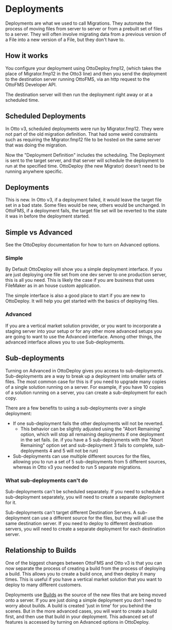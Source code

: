 
# Deployments

Deployments are what we used to call Migrations. They automate the process of moving files from server to server or from a prebuilt set of files to a server. They will often involve migrating data from a previous version of a File into a new version of a File, but they don't have to.

## How it works

You configure your deployment using OttoDeploy.fmp12, (which takes the place of Migrator.fmp12 in the Otto3 line) and then you send the deployment to the destination server running OttoFMS, via an http request to the OttoFMS Developer API.

The destination server will then run the deployment right away or at a scheduled time.

## Scheduled Deployments

In Otto v3, scheduled deployments were run by Migrator.fmp12. They were not part of the old migration definition. That had some weird constraints such as requiring the Migrator.fmp12 file to be hosted on the same server that was doing the migration.

Now the "Deployment Definition" includes the scheduling. The Deployment is sent to the target server, and that server will schedule the deployment to run at the specified time. OttoDeploy (the new Migrator)
doesn't need to be running anywhere specific.

## Deployments

This is new. In Otto v3, if a deployment failed, it would leave the target file set in a bad state. Some files would be new, others would be unchanged. In OttoFMS, if a deployment fails, the target file set will be reverted to the state it was in before the deployment started.

## Simple vs Advanced

See the OttoDeploy documentation for how to turn on Advanced options.

### Simple

By Default OttoDeploy will show you a simple deployment interface. If you are just deploying one file set from one dev server to one production server, this is all you need. This is likely the case if you are business that uses FileMaker as in an house custom application.

The simple interface is also a good place to start if you are new to OttoDeploy. It will help you get started with the basics of deploying files.

### Advanced

If you are a vertical market solution provider, or you want to incorporate a staging server into your setup or for any other more advanced setups you are going to want to use the Advanced interface. Among other things, the advanced interface allows you to use Sub-deployments.

## Sub-deployments

Turning on Advanced in OttoDeploy gives you access to sub-deployments. Sub-deployments are a way to break up a deployment into smaller sets of files. The most common case for this is if you need to upgrade many copies of a single solution running on a server. For example, if you have 10 copies of a solution running on a server, you can create a sub-deployment for each copy.

There are a few benefits to using a sub-deployments over a single deployment:

- If one sub-deployment fails the other deployments will not be reverted.
  - This behavior can be slightly adjusted using the "Abort Remaining" option, which will stop all remaining deployments if one deployment in the set fails. (ie. if you have a 5 sub-deployments with the "Abort Remaining" option set and sub-deployment 3 fails to complete, sub-deployments 4 and 5 will not be run)
- Sub-deployments can use multiple different sources for the files, allowing you to run a set of 5 sub-deployments from 5 different sources, whereas in Otto v3 you needed to run 5 separate migrations.

### What sub-deployments can't do

Sub-deployments can't be scheduled separately. If you need to schedule a sub-deployment separately, you will need to create a separate deployment for it.

Sub-deployments can't target different Destination Servers. A sub-deployment can use a different source for the files, but they will all use the same destination server. If you need to deploy to different destination servers, you will need to create a separate deployment for each destination server.

## Relationship to Builds

<Callout type="info">
  One of the biggest changes between OttoFMS and Otto v3 is that you can now
  separate the process of creating a build from the process of deploying a
  build. This allows you to create a build once, and then deploy it many times.
  This is useful if you have a vertical market solution that you want to deploy
  to many different customers.
</Callout>

Deployments use [Builds](/concepts/builds) as the source of the new files that are being moved onto a server. If you are just doing a simple deployment you don't need to worry about builds. A build is created 'just in time' for you behind the scenes. But in the more advanced cases, you will want to create a build first, and then use that build in your deployment. This advanced set of features is accessed by turning on Advanced options in OttoDeploy.

